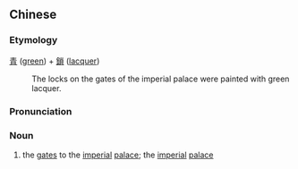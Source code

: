 {{also|青锁}}
==Chinese==
{{zh-forms|s=青锁}}

===Etymology===
[[青]] ([[green]]) + [[鎖]] ([[lacquer]])
: The locks on the gates of the imperial palace were painted with green lacquer.

===Pronunciation===
{{zh-pron
|m=qīngsuǒ
|cat=n
}}

===Noun===
{{zh-noun}}

# {{lb|zh|archaic}} the [[gates]] to the [[imperial]] [[palace]]; the [[imperial]] [[palace]]
